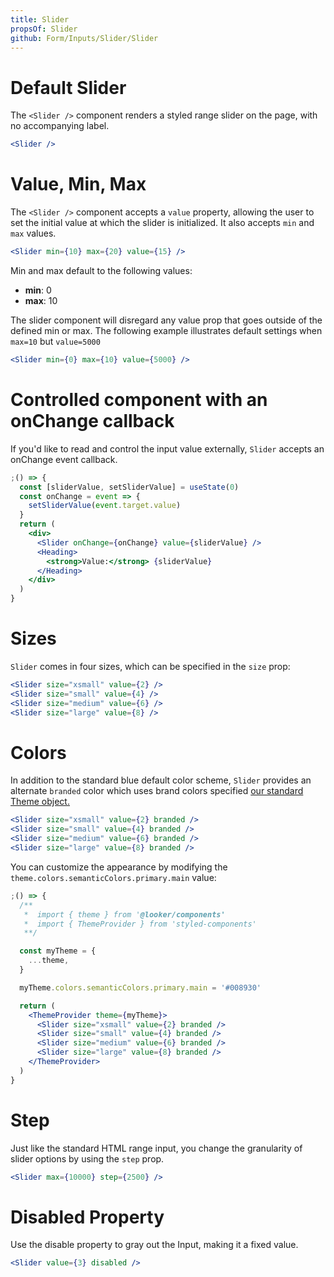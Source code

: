 ```yaml
---
title: Slider
propsOf: Slider
github: Form/Inputs/Slider/Slider
---
```


# Default Slider

The `<Slider />` component renders a styled range slider on the page, with no accompanying label.

```jsx
<Slider />
```

# Value, Min, Max

The `<Slider />` component accepts a `value` property, allowing the user to set the initial value at which the slider is initialized.
It also accepts `min` and `max` values.

```jsx
<Slider min={10} max={20} value={15} />
```

Min and max default to the following values:

- **min**: 0
- **max**: 10

The slider component will disregard any value prop that goes outside of the defined min or max. The following example illustrates default settings when `max=10` but `value=5000`

```jsx
<Slider min={0} max={10} value={5000} />
```

# Controlled component with an onChange callback

If you'd like to read and control the input value externally, `Slider` accepts an onChange event callback.

```jsx
;() => {
  const [sliderValue, setSliderValue] = useState(0)
  const onChange = event => {
    setSliderValue(event.target.value)
  }
  return (
    <div>
      <Slider onChange={onChange} value={sliderValue} />
      <Heading>
        <strong>Value:</strong> {sliderValue}
      </Heading>
    </div>
  )
}
```

# Sizes

`Slider` comes in four sizes, which can be specified in the `size` prop:

```jsx
<Slider size="xsmall" value={2} />
<Slider size="small" value={4} />
<Slider size="medium" value={6} />
<Slider size="large" value={8} />
```

# Colors

In addition to the standard blue default color scheme, `Slider` provides an alternate `branded` color which uses brand colors specified <a href="http://localhost:8000/getting-started/theme">our standard Theme object.</a>

```jsx
<Slider size="xsmall" value={2} branded />
<Slider size="small" value={4} branded />
<Slider size="medium" value={6} branded />
<Slider size="large" value={8} branded />
```

You can customize the appearance by modifying the `theme.colors.semanticColors.primary.main` value:

```jsx
;() => {
  /**
   *  import { theme } from '@looker/components'
   *  import { ThemeProvider } from 'styled-components'
   **/

  const myTheme = {
    ...theme,
  }

  myTheme.colors.semanticColors.primary.main = '#008930'

  return (
    <ThemeProvider theme={myTheme}>
      <Slider size="xsmall" value={2} branded />
      <Slider size="small" value={4} branded />
      <Slider size="medium" value={6} branded />
      <Slider size="large" value={8} branded />
    </ThemeProvider>
  )
}
```

# Step

Just like the standard HTML range input, you change the granularity of slider options by using the `step` prop.

```jsx
<Slider max={10000} step={2500} />
```

# Disabled Property

Use the disable property to gray out the Input, making it a fixed value.

```jsx
<Slider value={3} disabled />
```
